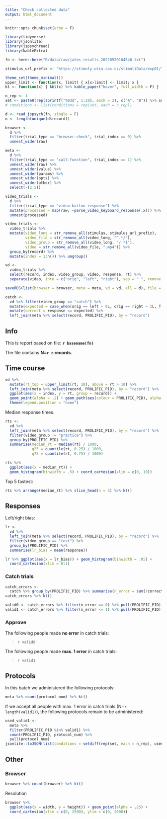 ```yaml
---
title: "Check collected data"
output: html_document
---
```


```r
knitr::opts_chunk$set(echo = F)

library(tidyverse)
library(jsonlite)
library(jspsychread)
library(kableExtra)

fn <- here::here("R/data/raw/jatos_results_20220520104548.txt")

stimulus_url_prefix <- "https://stimuly.utia.cas.cz/stimuliData/exp01/"

theme_set(theme_minimal())
upper_limit <- function(x, limit) { x[x>limit] <- limit; x }
kt <- function(x) { kbl(x) %>% kable_paper("hover", full_width = F) }
```

```r
n_rep <- 1
set <- paste0(rep(sprintf("%03d", 1:28), each = 2), c("A", "B")) %>% sort()
# conditions <- list(conditions = rep(set, each = n_rep))
```

```r
d <- read_jspsych(fn, single = F)
n <- length(unique(d$record))

browser <-
  d %>% 
  filter(trial_type == "browser-check", trial_index == 0) %>% 
  unnest_wider(raw)

meta <- 
  d %>% 
  filter(trial_type == "call-function", trial_index == 1) %>% 
  unnest_wider(raw) %>% 
  unnest_wider(value) %>% 
  unnest_wider(params) %>% 
  unnest_wider(opts) %>% 
  unnest_wider(other) %>% 
  select(-(2:5))

video_trials <-
  d %>% 
  filter(trial_type == "video-button-response") %>% 
  mutate(processed = map(raw, ~parse_video_keyboard_response(.x))) %>% 
  unnest(processed)

video_trials <- 
  video_trials %>% 
  mutate(video_long = str_remove_all(stimulus, stimulus_url_prefix),
         video_file = str_remove_all(video_long, "^.*/"),
         video_group = str_remove_all(video_long, "/.*$"), 
         video = str_remove_all(video_file, ".mp4")) %>% 
  group_by(record) %>% 
  mutate(index = 1:n()) %>% ungroup()

vd <- 
  video_trials %>% 
  select(record, index, video_group, video, response, rt) %>% 
  separate(video, into = c("orig", "left", "right"), sep = "_", remove = F)

saveRDS(list(browser = browser, meta = meta, vd = vd, all = d), file = here::here("R/data/pilot.rds"))

catch <-
  vd %>% filter(video_group == "catch") %>% 
  mutate(expected = case_when(orig == left ~ 0L, orig == right ~ 1L, T ~ NA_integer_)) %>% 
  mutate(correct = response == expected) %>% 
  left_join(meta %>% select(record, PROLIFIC_PID), by = "record")
```

## Info

This is report based on file: **`r basename(fn)`**

The file contains **N=`r n` records**.

## Time course

```r
vd %>% 
  mutate(rt_top = upper_limit(rt, 10), above = rt > 10) %>% 
  left_join(meta %>% select(record, PROLIFIC_PID), by = "record") %>% 
  ggplot(aes(x = index, y = rt, group = record)) + 
  geom_point(alpha = .2) + geom_path(aes(colour = PROLIFIC_PID), alpha = .5) + 
  theme(legend.position = "none")
```

Median response times.

```r
rts <- 
  vd %>% 
  left_join(meta %>% select(record, PROLIFIC_PID), by = "record") %>% 
  filter(video_group != "practice") %>% 
  group_by(PROLIFIC_PID) %>% 
  summarise(median_rt = median(rt) / 1000, 
            q25 = quantile(rt, 0.25) / 1000, 
            q75 = quantile(rt, 0.75) / 1000)

rts %>% 
  ggplot(aes(x = median_rt)) + 
  geom_histogram(binwidth = .5) + coord_cartesian(xlim = c(0, 10))
```

Top 5 fastest:

```r
rts %>% arrange(median_rt) %>% slice_head(n = 5) %>% kt()
```

## Responses

Left/right bias:

```r
lr <- 
  vd %>% 
  left_join(meta %>% select(record, PROLIFIC_PID), by = "record") %>% 
  filter(video_group == "test") %>% 
  group_by(PROLIFIC_PID) %>% 
  summarise(lr_bias = mean(response))

lr %>% ggplot(aes(x = lr_bias)) + geom_histogram(binwidth = .05) + 
  coord_cartesian(xlim = 0:1) 
```

### Catch trials

```r
catch_errors <-
  catch %>% group_by(PROLIFIC_PID) %>% summarise(n_error = sum(!correct))
catch_errors %>% kt()

valid0 <- catch_errors %>% filter(n_error == 0) %>% pull(PROLIFIC_PID)
valid1 <- catch_errors %>% filter(n_error <= 1) %>% pull(PROLIFIC_PID)
```

### Approve

The following people made **no error** in catch trials:

> `r valid0` 

The following people made **max. 1 error** in catch trials:

> `r valid1` 

## Protocols

In this batch we administered the following protocols:

```r
meta %>% count(protocol_num) %>% kt()
```

If we accept all people with max. 1 error in catch trials (N=`r length(valid1)`),
the following protocols remain to be administered:

```r
used_valid1 <- 
  meta %>% 
  filter(PROLIFIC_PID %in% valid1) %>% 
  count(PROLIFIC_PID, protocol_num) %>% 
  pull(protocol_num)
jsonlite::toJSON(list(conditions = setdiff(rep(set, each = n_rep), used_valid1)))
```

## Other

### Browser

```r
browser %>% count(browser) %>% kt()
```

Resolution

```r
browser %>% 
  ggplot(aes(x = width, y = height)) + geom_point(alpha = .25) + 
  coord_cartesian(xlim = c(0, 2500), ylim = c(0, 2000))
```

